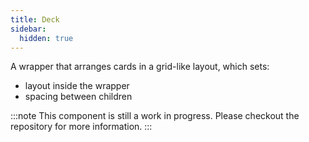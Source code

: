 ```yaml
---
title: Deck
sidebar:
  hidden: true
---
```


A wrapper that arranges cards in a grid-like layout, which sets:

- layout inside the wrapper
- spacing between children

:::note
This component is still a work in progress. Please checkout the repository for more information.
:::
